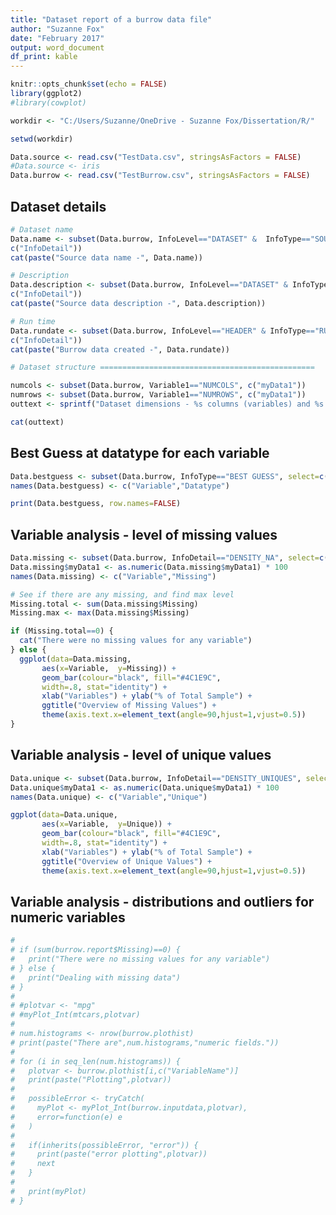 ```yaml
---
title: "Dataset report of a burrow data file"
author: "Suzanne Fox"
date: "February 2017"
output: word_document
df_print: kable
---
```


```r

knitr::opts_chunk$set(echo = FALSE)
library(ggplot2)
#library(cowplot)

workdir <- "C:/Users/Suzanne/OneDrive - Suzanne Fox/Dissertation/R/"

setwd(workdir)

Data.source <- read.csv("TestData.csv", stringsAsFactors = FALSE)
#Data.source <- iris
Data.burrow <- read.csv("TestBurrow.csv", stringsAsFactors = FALSE)

```

## Dataset details


```r
# Dataset name
Data.name <- subset(Data.burrow, InfoLevel=="DATASET" &  InfoType=="SOURCEDATA",
c("InfoDetail"))
cat(paste("Source data name -", Data.name))

# Description
Data.description <- subset(Data.burrow, InfoLevel=="DATASET" & InfoType=="SOURCE",
c("InfoDetail"))
cat(paste("Source data description -", Data.description))

# Run time
Data.rundate <- subset(Data.burrow, InfoLevel=="HEADER" & InfoType=="RUN DATE",
c("InfoDetail"))
cat(paste("Burrow data created -", Data.rundate))

# Dataset structure ================================================

numcols <- subset(Data.burrow, Variable1=="NUMCOLS", c("myData1"))
numrows <- subset(Data.burrow, Variable1=="NUMROWS", c("myData1"))
outtext <- sprintf("Dataset dimensions - %s columns (variables) and %s rows (cases)",numcols, numrows)

cat(outtext)
```

## Best Guess at datatype for each variable


```r
Data.bestguess <- subset(Data.burrow, InfoType=="BEST GUESS", select=c("Variable1","myData1"))
names(Data.bestguess) <- c("Variable","Datatype")

print(Data.bestguess, row.names=FALSE)

```

## Variable analysis - level of missing values


```r
Data.missing <- subset(Data.burrow, InfoDetail=="DENSITY_NA", select=c("Variable1","myData1"))
Data.missing$myData1 <- as.numeric(Data.missing$myData1) * 100
names(Data.missing) <- c("Variable","Missing")

# See if there are any missing, and find max level
Missing.total <- sum(Data.missing$Missing)
Missing.max <- max(Data.missing$Missing)

if (Missing.total==0) {
  cat("There were no missing values for any variable")
} else {
  ggplot(data=Data.missing, 
       aes(x=Variable,  y=Missing)) +
       geom_bar(colour="black", fill="#4C1E9C",
       width=.8, stat="identity") +
       xlab("Variables") + ylab("% of Total Sample") +
       ggtitle("Overview of Missing Values") +
       theme(axis.text.x=element_text(angle=90,hjust=1,vjust=0.5))
}

```

## Variable analysis - level of unique values


```r
Data.unique <- subset(Data.burrow, InfoDetail=="DENSITY_UNIQUES", select=c("Variable1","myData1"))
Data.unique$myData1 <- as.numeric(Data.unique$myData1) * 100
names(Data.unique) <- c("Variable","Unique")

ggplot(data=Data.unique, 
       aes(x=Variable,  y=Unique)) +
       geom_bar(colour="black", fill="#4C1E9C",
       width=.8, stat="identity") +
       xlab("Variables") + ylab("% of Total Sample") +
       ggtitle("Overview of Unique Values") +
       theme(axis.text.x=element_text(angle=90,hjust=1,vjust=0.5))

```

## Variable analysis - distributions and outliers for numeric variables

```r

# 
# if (sum(burrow.report$Missing)==0) {
#   print("There were no missing values for any variable")
# } else {
#   print("Dealing with missing data")
# }
# 
# #plotvar <- "mpg"
# #myPlot_Int(mtcars,plotvar)
# 
# num.histograms <- nrow(burrow.plothist)
# print(paste("There are",num.histograms,"numeric fields."))
# 
# for (i in seq_len(num.histograms)) {
#   plotvar <- burrow.plothist[i,c("VariableName")]
#   print(paste("Plotting",plotvar))
# 
#   possibleError <- tryCatch(
#     myPlot <- myPlot_Int(burrow.inputdata,plotvar),
#     error=function(e) e
#   )
# 
#   if(inherits(possibleError, "error")) {
#     print(paste("error plotting",plotvar))
#     next
#   }
# 
#   print(myPlot)
# }

```
